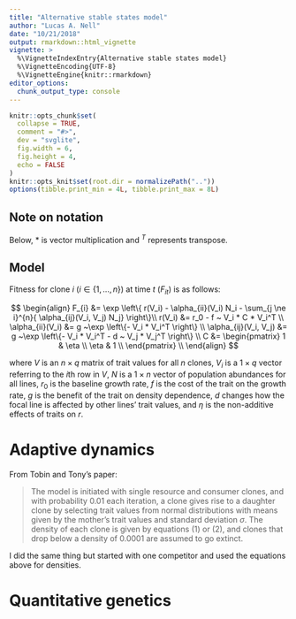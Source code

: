 ```yaml
---
title: "Alternative stable states model"
author: "Lucas A. Nell"
date: "10/21/2018"
output: rmarkdown::html_vignette
vignette: >
  %\VignetteIndexEntry{Alternative stable states model}
  %\VignetteEncoding{UTF-8}
  %\VignetteEngine{knitr::rmarkdown}
editor_options: 
  chunk_output_type: console
---
```


```r
knitr::opts_chunk$set(
  collapse = TRUE,
  comment = "#>",
  dev = "svglite", 
  fig.width = 6,
  fig.height = 4,
  echo = FALSE
)
knitr::opts_knit$set(root.dir = normalizePath(".."))
options(tibble.print_min = 4L, tibble.print_max = 8L)
```


## Note on notation

Below, $*$ is vector multiplication
and
${}^T$ represents transpose.


## Model


Fitness for clone $i$ ($i \in \{1, \ldots, n\}$) at time $t$ ($F_{it}$) is as follows:

$$
\begin{align}
    F_{i} &= \exp \left\{ r(V_i) - \alpha_{ii}(V_i) N_i - \sum_{j \ne i}^{n}{
        \alpha_{ij}(V_i, V_j) N_j}  \right\}\\
    r(V_i) &= r_0 - f ~ V_i * C * V_i^T \\
    \alpha_{ii}(V_i) &= g ~\exp \left\{- V_i * V_i^T \right\} \\
    \alpha_{ij}(V_i, V_j) &= g ~\exp \left\{- V_i * V_i^T - d ~ V_j * V_j^T \right\} \\
    C &=
        \begin{pmatrix}
            1       & \eta  \\
            \eta    & 1     \\
        \end{pmatrix} \\
\end{align}
$$

where
$V$ is an $n \times q$ matrix of trait values for all $n$ clones,
$V_i$ is a $1 \times q$ vector referring to the $i$th row in $V$,
$N$ is a $1 \times n$ vector of population abundances for all lines,
$r_0$ is the baseline growth rate,
$f$ is the cost of the trait on the growth rate,
$g$ is the benefit of the trait on density dependence,
$d$ changes how the focal line is affected by other lines' trait values,
and
$\eta$ is the non-additive effects of traits on $r$.



# Adaptive dynamics

From Tobin and Tony's paper:

> The model is initiated with single resource and consumer clones, and with 
> probability 0.01 each iteration, a clone gives rise to a daughter clone by
> selecting trait values from normal distributions with means given by the
> mother's trait values and standard deviation $\sigma$. The density of each clone is
> given by equations (1) or (2), and clones that drop below a density of 0.0001
> are assumed to go extinct.

I did the same thing but started with one competitor and used the equations above
for densities.



# Quantitative genetics


